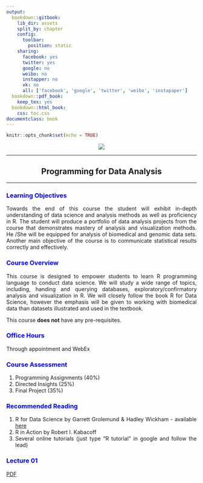 ```yaml
---
output:
  bookdown::gitbook:
    lib_dir: assets
    split_by: chapter
    config:
      toolbar:
        position: static
    sharing: 
      facebook: yes
      twitter: yes
      google: no
      weibo: no
      instapper: no
      vk: no
      all: ['facebook', 'google', 'twitter', 'weibo', 'instapaper']
  bookdown::pdf_book:
    keep_tex: yes
  bookdown::html_book:
    css: toc.css
documentclass: book
---
```


<style>
body {
text-align: justify}
figure figcaption {
    text-align: center;}
}
</style>


```r
knitr::opts_chunk$set(echo = TRUE)
```

<div style="text-align:center" markdown="1">

![](image001.png)

</div>

---

<center> 
<h2 class="w3-xxxlarge" style="font-weight:bold"> Programming for Data Analysis </h2> </center>

---

### <span style="color: blue;"> Learning Objectives </span> {-}

Towards the end of this course the student will exhibit in-depth understanding of data science and analysis methods as well as proficiency in R. The student will produce a portfolio of data analysis projects from the course that demonstrates mastery of analysis and visualization methods. He /She will be equipped for analysis of biomedical and genomic data sets. Another main objective of the course is to communicate statistical results correctly and effectively.

### <span style="color: blue;"> Course Overview </span> {-}

This course is designed to empower students to learn R programming language to conduct data science. We will study a wide range of topics, including, handing and querying databases, exploratory/confirmatory analysis and visualization in R. We will closely follow the book R for Data Science, however the emphasis will be given to working with biomedical data than datasets illustrated and used in the textbook.

This course **does not** have any pre-requisites.

### <span style="color: blue;"> Office Hours </span> {-}

Through appointment and WebEx

### <span style="color: blue;"> Course Assessment </span> {-}

1. Programming Assignments (40%)
2. Directed Insights (25%)
3. Final Project (35%)

### <span style="color: blue;"> Recommended Reading </span> {-}

1. R for Data Science by Garrett Grolemund & Hadley Wickham - available [here](http://r4ds.had.co.nz/)
2. R in Action by Robert I. Kabacoff
3. Several online tutorials (just type "R tutorial" in google and follow the lead)

### <span style="color: blue;"> Lecture 01 </span> {-}

[PDF](https://kannan-kasthuri.github.io/Lecture_Files/PDA_Lecture_01/introduction.pdf)



